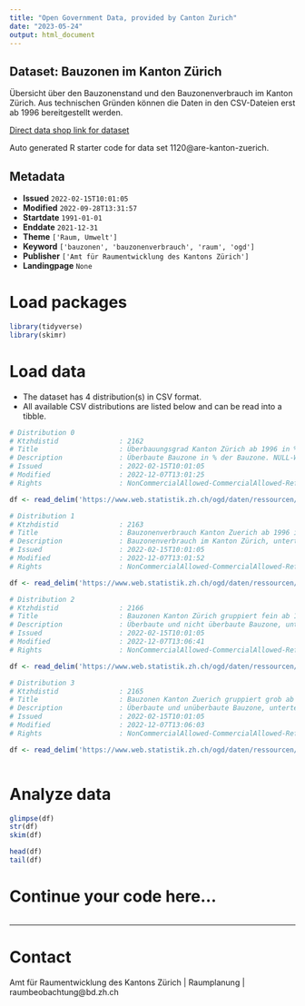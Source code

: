 ```yaml
---
title: "Open Government Data, provided by Canton Zurich"
date: "2023-05-24"
output: html_document
---
```


## Dataset: Bauzonen im Kanton Zürich

Übersicht über den Bauzonenstand und den Bauzonenverbrauch im Kanton Zürich. Aus technischen Gründen können die Daten in den CSV-Dateien erst ab 1996 bereitgestellt werden.

[Direct data shop link for dataset](https://www.zh.ch/de/politik-staat/opendata.zhweb-noredirect.zhweb-cache.html#/datasets/1120@are-kanton-zuerich)

Auto generated R starter code for data set 1120@are-kanton-zuerich.

## Metadata

- **Issued** `2022-02-15T10:01:05`
- **Modified** `2022-09-28T13:31:57`
- **Startdate** `1991-01-01`
- **Enddate** `2021-12-31`
- **Theme** `['Raum, Umwelt']`
- **Keyword** `['bauzonen', 'bauzonenverbrauch', 'raum', 'ogd']`
- **Publisher** `['Amt für Raumentwicklung des Kantons Zürich']`
- **Landingpage** `None`


# Load packages

```r

library(tidyverse)
library(skimr)

```

# Load data

-   The dataset has 4 distribution(s) in CSV format.
-   All available CSV distributions are listed below and can be read into a tibble.

```r

# Distribution 0
# Ktzhdistid               : 2162
# Title                    : Überbauungsgrad Kanton Zürich ab 1996 in %
# Description              : Überbaute Bauzone in % der Bauzone. NULL-Werte bedeuten, dass für die betreffende Gemeinde oder Stadt keine Flächen in der entsprechenden Zonenkategorie im Zonenplan festgelegt sind. Die Spalte "ARE_NR" ist eine kantonsinterne Nummerierung, um im Vergleich zur Spalte "BFS_NR" neben den Gemeinden und Städten zusätzlich auch die Regionen und den Kanton Zürich als Ganzes identifizieren zu können. Die Spalte GEBIET_NAME beinhaltet sowohl Gemeinden, Städte, Regionen als auch den ganzen Kanton Zürich. Es können keine Totale aus den Werten gerechnet werden. 
# Issued                   : 2022-02-15T10:01:05
# Modified                 : 2022-12-07T13:01:25
# Rights                   : NonCommercialAllowed-CommercialAllowed-ReferenceRequired

df <- read_delim('https://www.web.statistik.zh.ch/ogd/daten/ressourcen/KTZH_00001120_00002162.csv')

# Distribution 1
# Ktzhdistid               : 2163
# Title                    : Bauzonenverbrauch Kanton Zuerich ab 1996 in ha
# Description              : Bauzonenverbrauch im Kanton Zürich, unterteilt in 1-, 5- und 15-Jahres-Verbrauch. Die Spalte "ARE_NR" ist eine kantonsinterne Nummerierung, um im Vergleich zur Spalte "BFS_NR" neben den Gemeinden und Städten zusätzlich auch die Regionen und den Kanton Zürich als Ganzes identifizieren zu können. Die Spalte GEBIET_NAME beinhaltet sowohl Gemeinden, Städte, Regionen als auch den ganzen Kanton Zürich.
# Issued                   : 2022-02-15T10:01:05
# Modified                 : 2022-12-07T13:01:52
# Rights                   : NonCommercialAllowed-CommercialAllowed-ReferenceRequired

df <- read_delim('https://www.web.statistik.zh.ch/ogd/daten/ressourcen/KTZH_00001120_00002163.csv')

# Distribution 2
# Ktzhdistid               : 2166
# Title                    : Bauzonen Kanton Zürich gruppiert fein ab 1996 in ha
# Description              : Überbaute und nicht überbaute Bauzone, unterteilt in Wohnzone, Kernzone, Zentrumszone, Wohnzone mit Gewerbeerleichterung, Arbeitszone ohne Dienstleistungen, Arbeitszone mit Dienstleistungen sowie Zone für öffentliche Bauten. Die Spalte "ARE_NR" ist eine kantonsinterne Nummerierung, um im Vergleich zur Spalte "BFS_NR" neben den Gemeinden und Städten zusätzlich auch die Regionen und den Kanton Zürich als Ganzes identifizieren zu können. Die Spalte GEBIET_NAME beinhaltet sowohl Gemeinden, Städte, Regionen als auch den ganzen Kanton Zürich.
# Issued                   : 2022-02-15T10:01:05
# Modified                 : 2022-12-07T13:06:41
# Rights                   : NonCommercialAllowed-CommercialAllowed-ReferenceRequired

df <- read_delim('https://www.web.statistik.zh.ch/ogd/daten/ressourcen/KTZH_00001120_00002166.csv')

# Distribution 3
# Ktzhdistid               : 2165
# Title                    : Bauzonen Kanton Zuerich gruppiert grob ab 1996 in ha
# Description              : Überbaute und unüberbaute Bauzone, unterteilt in Wohnzone, Mischzone, Arbeitszone und Zone für öffentliche Bauten. Die Spalte "ARE_NR" ist eine kantonsinterne Nummerierung, um im Vergleich zur Spalte "BFS_NR" neben den Gemeinden und Städten zusätzlich auch die Regionen und den Kanton Zürich als Ganzes identifizieren zu können. Die Spalte GEBIET_NAME beinhaltet sowohl Gemeinden, Städte, Regionen als auch den ganzen Kanton Zürich.
# Issued                   : 2022-02-15T10:01:05
# Modified                 : 2022-12-07T13:06:03
# Rights                   : NonCommercialAllowed-CommercialAllowed-ReferenceRequired

df <- read_delim('https://www.web.statistik.zh.ch/ogd/daten/ressourcen/KTZH_00001120_00002165.csv')



```

# Analyze data

```r

glimpse(df)
str(df)
skim(df)

head(df)
tail(df)

```

# Continue your code here...

```r

```

------------------------------------------------------------------------

# Contact

Amt für Raumentwicklung des Kantons Zürich | Raumplanung | raumbeobachtung@bd.zh.ch
